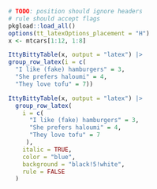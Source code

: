 
```r
# TODO: position should ignore headers
# rule should accept flags
pkgload::load_all()
options(tt_latexOptions_placement = "H")
x <- mtcars[1:12, 1:8]

IttyBittyTable(x, output = "latex") |> 
group_row_latex(i = c(
  "I like (fake) hamburgers" = 3,
  "She prefers haloumi" = 4,
  "They love tofu" = 7))
```


```r
IttyBittyTable(x, output = "latex") |> 
  group_row_latex(
    i = c(
      "I like (fake) hamburgers" = 3,
      "She prefers haloumi" = 4,
      "They love tofu" = 7
     ),
    italic = TRUE,
    color = "blue",
    background = "black!5!white",
    rule = FALSE
  )
```

